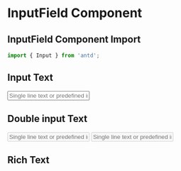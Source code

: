
<Meta title="Form/InputFields" />

# InputField Component

## InputField Component Import

```jsx
import { Input } from 'antd';
```

## Input Text
<Canvas>
  <Input placeholder="Single line text or predefined instruction can be added here" />
</Canvas>

## Double input Text
<Canvas>
  <Space.Compact className="w-full">
    <Input
      className="inputClass"
      placeholder="Single line text or predefined instruction can be added here"
      onChange={console.log}
      disabled={false}
    />
    <Input
      className="inputClass"
      placeholder="Single line text or predefined instruction can be added here"
      onChange={console.log}
      disabled={false}
    />                                  
  </Space.Compact>   
</Canvas>

## Rich Text
<Canvas>
  <Input.TextArea
    rows={5}
    cols={10}
    placeholder="Multiple line text or predefined instruction can be added here"
  />
</Canvas>
